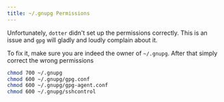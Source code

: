 ```yaml
---
title: ~/.gnupg Permissions
---
```


Unfortunately, `dotter` didn't set up the permissions correctly.
This is an issue and `gpg` will gladly and loudly complain about it.

To fix it, make sure you are indeed the owner of `~/.gnupg`.
After that simply correct the wrong permissions

```sh
chmod 700 ~/.gnupg
chmod 600 ~/.gnupg/gpg.conf
chmod 600 ~/.gnupg/gpg-agent.conf
chmod 600 ~/.gnupg/sshcontrol
```
